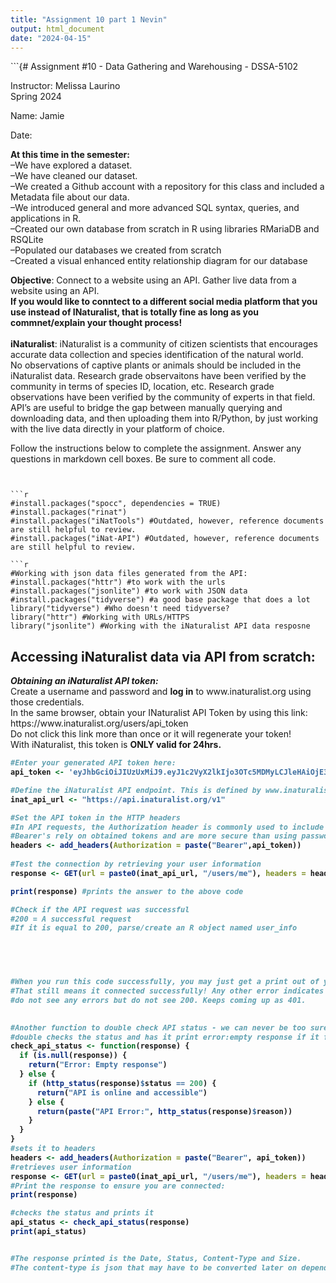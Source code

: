 ```yaml
---
title: "Assignment 10 part 1 Nevin"
output: html_document
date: "2024-04-15"
---
```


```{# Assignment #10 - Data Gathering and Warehousing - DSSA-5102

Instructor: Melissa Laurino</br>
Spring 2024</br>

Name: Jamie

Date: 

**At this time in the semester:** <br>
--We have explored a dataset. <br>
--We have cleaned our dataset. <br>
--We created a Github account with a repository for this class and included a Metadata file about our data. <br>
--We introduced general and more advanced SQL syntax, queries, and applications in R.<br>
--Created our own database from scratch in R using libraries RMariaDB and RSQLite <br>
--Populated our databases we created from scratch<br>
--Created a visual enhanced entity relationship diagram for our database
<br>

**Objective**: Connect to a website using an API. Gather live data from a website using an API.<br>
**If you would like to conntect to a different social media platform that you use instead of INaturalist, that is totally fine as long as you commnet/explain your thought process!**<br>
<br>
**iNaturalist**: iNaturalist is a community of citizen scientists that encourages accurate data collection and species identification of the natural world. 
<br>
No observations of captive plants or animals should be included in the iNaturalist data. Research grade observaitons have been verified by the community in terms of species ID, location, etc. Research grade observations have been verified by the community of experts in that field. 
<br>
API's are useful to bridge the gap between manually querying and downloading data, and then uploading them into R/Python, by just working with the live data directly in your platform of choice.

Follow the instructions below to complete the assignment. Answer any questions in markdown cell boxes. Be sure to comment all code.
```


```r
#install.packages("spocc", dependencies = TRUE)
#install.packages("rinat")
#install.packages("iNatTools") #Outdated, however, reference documents are still helpful to review.
#install.packages("iNat-API") #Outdated, however, reference documents are still helpful to review. 
```

```
```r
#Working with json data files generated from the API:
#install.packages("httr") #to work with the urls 
#install.packages("jsonlite") #to work with JSON data
#install.packages("tidyverse") #a good base package that does a lot
library("tidyverse") #Who doesn't need tidyverse?
library("httr") #Working with URLs/HTTPS
library("jsonlite") #Working with the iNaturalist API data resposne
```

## Accessing iNaturalist data via API from scratch:

***Obtaining an iNaturalist API token:***<br>
Create a username and password and **log in** to www.inaturalist.org using those credentials.<br>
In the same browser, obtain your INaturalist API Token by using this link: https://www.inaturalist.org/users/api_token<br>
Do not click this link more than once or it will regenerate your token!<br>
With iNaturalist, this token is <b>ONLY<b> valid for 24hrs.
```r
#Enter your generated API token here:
api_token <- 'eyJhbGciOiJIUzUxMiJ9.eyJ1c2VyX2lkIjo3OTc5MDMyLCJleHAiOjE3MTMyMzcwNTF9.1IKIHT1TuyjwesLpLnMAsKhJS2umzafF5ZqccFDFyLMQ20fE6jZ9L44CUnNhlSFK6ET1RRPA5jDBw8WS-dV8nA'

#Define the iNaturalist API endpoint. This is defined by www.inaturalist.org.
inat_api_url <- "https://api.inaturalist.org/v1"
```

```r
#Set the API token in the HTTP headers
#In API requests, the Authorization header is commonly used to include authentication credentials.
#Bearer's rely on obtained tokens and are more secure than using passwords.
headers <- add_headers(Authorization = paste("Bearer",api_token))
                       
#Test the connection by retrieving your user information
response <- GET(url = paste0(inat_api_url, "/users/me"), headers = headers)

print(response) #prints the answer to the above code

#Check if the API request was successful
#200 = A successful request
#If it is equal to 200, parse/create an R object named user_info

  



#When you run this code successfully, you may just get a print out of your API token. 
#That still means it connected successfully! Any other error indicates it was unsucessful. 
#do not see any errors but do not see 200. Keeps coming up as 401. 
 
```

```r
#Another function to double check API status - we can never be too sure! 
#double checks the status and has it print error:empty response if it failed or that it is online and accessaible if it works
check_api_status <- function(response) {
  if (is.null(response)) {
    return("Error: Empty response")
  } else {
    if (http_status(response)$status == 200) {
      return("API is online and accessible")
    } else {
      return(paste("API Error:", http_status(response)$reason))
    }
  }
}
#sets it to headers
headers <- add_headers(Authorization = paste("Bearer", api_token))
#retrieves user information
response <- GET(url = paste0(inat_api_url, "/users/me"), headers = headers)
#Print the response to ensure you are connected:
print(response)

#checks the status and prints it
api_status <- check_api_status(response)
print(api_status)


#The response printed is the Date, Status, Content-Type and Size.
#The content-type is json that may have to be converted later on depending on how we use the data
```

```r





```

